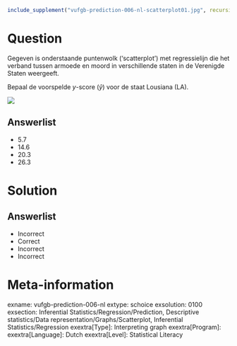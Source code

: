 ```r
include_supplement("vufgb-prediction-006-nl-scatterplot01.jpg", recursive = TRUE)
```

Question
========

Gegeven is onderstaande puntenwolk (‘scatterplot’) met regressielijn die het verband tussen armoede en moord in verschillende staten in de Verenigde Staten weergeeft. 

Bepaal de voorspelde *y*-score ($\hat{y}$) voor de staat Lousiana (LA).

![](vufgb-prediction-006-nl-scatterplot01.jpg)
  
Answerlist
----------
* 5.7
* 14.6
* 20.3
* 26.3

Solution
========

Answerlist
----------
* Incorrect
* Correct
* Incorrect
* Incorrect

Meta-information
================
exname: vufgb-prediction-006-nl
extype: schoice
exsolution: 0100
exsection: Inferential Statistics/Regression/Prediction, Descriptive statistics/Data representation/Graphs/Scatterplot, Inferential Statistics/Regression
exextra[Type]: Interpreting graph
exextra[Program]: 
exextra[Language]: Dutch
exextra[Level]: Statistical Literacy
